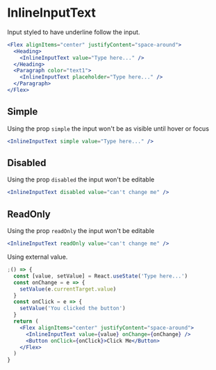
<Meta
  component={InlineInputText}
  title="Docs/Components/Inputs/InlineInputText"
/>

# InlineInputText

Input styled to have underline follow the input.

```jsx
<Flex alignItems="center" justifyContent="space-around">
  <Heading>
    <InlineInputText value="Type here..." />
  </Heading>
  <Paragraph color="text1">
    <InlineInputText placeholder="Type here..." />
  </Paragraph>
</Flex>
```

## Simple

Using the prop `simple` the input won't be as visible until hover or focus

```jsx
<InlineInputText simple value="Type here..." />
```

## Disabled

Using the prop `disabled` the input won't be editable

```jsx
<InlineInputText disabled value="can't change me" />
```

## ReadOnly

Using the prop `readOnly` the input won't be editable

```jsx
<InlineInputText readOnly value="can't change me" />
```

Using external value.

```jsx
;() => {
  const [value, setValue] = React.useState('Type here...')
  const onChange = e => {
    setValue(e.currentTarget.value)
  }
  const onClick = e => {
    setValue('You clicked the button')
  }
  return (
    <Flex alignItems="center" justifyContent="space-around">
      <InlineInputText value={value} onChange={onChange} />
      <Button onClick={onClick}>Click Me</Button>
    </Flex>
  )
}
```
